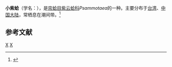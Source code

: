 {{Speciesbox
| taxon = Psammotaea minor
| binomial_authority = (Deshayes, 1855)
}}
'''小紫蛤'''（学名：''{{lang|la|Psammotaea minor}}''），是[[帘蛤目|帘蛤目]][[紫云蛤科|紫云蛤科]]''Psammotaea''的一种。主要分布于[[台湾|台湾]]、[[中国大陆|中国大陆]]，常栖息在潮间带。<ref>{{cite web|url=http://shell.sinica.edu.tw/chinese/shellbase_detail.php?science_no=3837|title=国际贝库：小紫蛤|publisher=台湾贝类资料库|accessdate=2009-08-11|archive-date=2016-03-04|archive-url=https://web.archive.org/web/20160304105614/http://shell.sinica.edu.tw/chinese/shellbase_detail.php?science_no=3837|dead-url=no}}</ref>

== 参考文献 ==
{{reflist}}
{{Taxonbar}}
[[Category:1855年描述的动物|X]]
[[Category:紫云蛤科|X]]